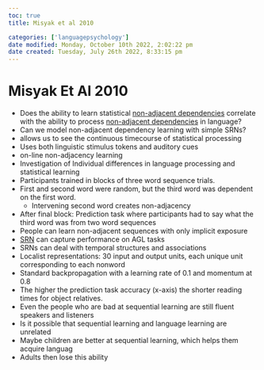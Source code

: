 ```yaml
---
toc: true
title: Misyak et al 2010

categories: ['languagepsychology']
date modified: Monday, October 10th 2022, 2:02:22 pm
date created: Tuesday, July 26th 2022, 8:33:15 pm
---
```


# Misyak Et Al 2010
- Does the ability to learn statistical [non-adjacent dependencies](Non-adjacent%20dependencies.qmd) correlate with the ability to process [non-adjacent dependencies](Non-adjacent%20dependencies.qmd) in language?
- Can we model non-adjacent dependency learning with simple SRNs?
- allows us to see the continuous timecourse of statistical processing
- Uses both linguistic stimulus tokens and auditory cues
- on-line non-adjacency learning
- Investigation of Individual differences in language processing and statistical learning
- Participants trained in blocks of three word sequence trials.
- First and second word were random, but the third word was dependent on the first word.
	- Intervening second word creates non-adjacency
- After final block: Prediction task where participants had to say what the third word was from two word sequences
- People can learn non-adjacent sequences with only implicit exposure
- [SRN](SRN.qmd) can capture performance on AGL tasks
- SRNs can deal with temporal structures and associations
- Localist representations: 30 input and output units, each unique unit corresponding to each nonword
- Standard backpropagation with a learning rate of 0.1 and momentum at 0.8
- The higher the prediction task accuracy (x-axis) the shorter reading times for object relatives.
- Even the people who are bad at sequential learning are still fluent speakers and listeners
- Is it possible that sequential learning and language learning are unrelated
- Maybe children are better at sequential learning, which helps them acquire languag
- Adults then lose this ability



